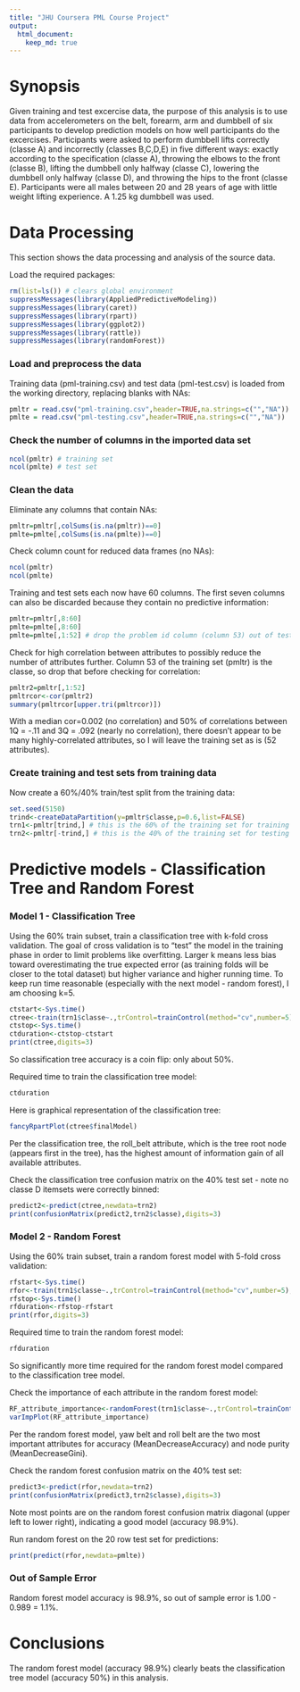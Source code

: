 ```yaml
---
title: "JHU Coursera PML Course Project"
output: 
  html_document:
    keep_md: true
---
```


# Synopsis

Given training and test excercise data, the purpose of this analysis is to 
use data from accelerometers on the belt, forearm, arm and dumbbell of six 
participants to develop prediction models on how well participants do the 
excercises.  Participants were asked to perform dumbbell lifts correctly
(classe A) and incorrectly (classes B,C,D,E) in five different ways: exactly
according to the specification (classe A), throwing the elbows to the front
(classe B), lifting the dumbbell only halfway (classe C), lowering the dumbbell
only halfway (classe D), and throwing the hips to the front (classe E). 
Participants were all males between 20 and 28 years of age with little weight
lifting experience.  A 1.25 kg dumbbell was used. 

# Data Processing

This section shows the data processing and analysis of the source data.

Load the required packages: 

```r
rm(list=ls()) # clears global environment
suppressMessages(library(AppliedPredictiveModeling))
suppressMessages(library(caret))
suppressMessages(library(rpart))
suppressMessages(library(ggplot2))
suppressMessages(library(rattle))
suppressMessages(library(randomForest))
```

### Load and preprocess the data

Training data (pml-training.csv) and test data (pml-test.csv) is loaded from
the working directory, replacing blanks with NAs:  

```r
pmltr = read.csv("pml-training.csv",header=TRUE,na.strings=c("","NA"))
pmlte = read.csv("pml-testing.csv",header=TRUE,na.strings=c("","NA"))
```

### Check the number of columns in the imported data set

```r
ncol(pmltr) # training set
ncol(pmlte) # test set
```

### Clean the data

Eliminate any columns that contain NAs:

```r
pmltr=pmltr[,colSums(is.na(pmltr))==0]
pmlte=pmlte[,colSums(is.na(pmlte))==0]
```

Check column count for reduced data frames (no NAs):

```r
ncol(pmltr)
ncol(pmlte)
````

Training and test sets each now have 60 columns.  The first seven columns can also be 
discarded because they contain no predictive information:

```r
pmltr=pmltr[,8:60]
pmlte=pmlte[,8:60]
pmlte=pmlte[,1:52] # drop the problem id column (column 53) out of test set
````

Check for high correlation between attributes to possibly reduce the number of 
attributes further.  Column 53 of the training set (pmltr) is the classe,
so drop that before checking for correlation:

```r
pmltr2=pmltr[,1:52]
pmltrcor<-cor(pmltr2)
summary(pmltrcor[upper.tri(pmltrcor)])
````

With a median cor=0.002 (no correlation) and 50% of correlations between
1Q = -.11 and 3Q = .092 (nearly no correlation), there doesn't appear to be 
many highly-correlated attributes, so I will leave the training set as is
(52 attributes).

### Create training and test sets from training data

Now create a 60%/40% train/test split from the training data:

```r
set.seed(5150)
trind<-createDataPartition(y=pmltr$classe,p=0.6,list=FALSE)
trn1<-pmltr[trind,] # this is the 60% of the training set for training
trn2<-pmltr[-trind,] # this is the 40% of the training set for testing
```

# Predictive models - Classification Tree and Random Forest

### Model 1 - Classification Tree

Using the 60% train subset, train a classification tree with k-fold cross validation.
The goal of cross validation is to "test" the model in the training phase in order to
limit problems like overfitting.  Larger k means less bias toward overestimating the true expected error (as training folds will be closer to the total dataset) but higher 
variance and higher running time.  To keep run time reasonable (especially with the next model - random forest), I am choosing k=5.     

```r
ctstart<-Sys.time()
ctree<-train(trn1$classe~.,trControl=trainControl(method="cv",number=5),data=trn1,method="rpart")
ctstop<-Sys.time()
ctduration<-ctstop-ctstart
print(ctree,digits=3)
```

So classification tree accuracy is a coin flip: only about 50%.   

Required time to train the classification tree model: 

```r
ctduration
```

Here is graphical representation of the classification tree:

```r
fancyRpartPlot(ctree$finalModel)
```

Per the classification tree, the roll_belt attribute, which is the tree root
node (appears first in the tree), has the highest amount of information gain
of all available attributes.

Check the classification tree confusion matrix on the 40% test set - note no
classe D itemsets were correctly binned: 

```r
predict2<-predict(ctree,newdata=trn2)
print(confusionMatrix(predict2,trn2$classe),digits=3)
```

### Model 2 - Random Forest

Using the 60% train subset, train a random forest model with 5-fold cross validation:

```r
rfstart<-Sys.time()
rfor<-train(trn1$classe~.,trControl=trainControl(method="cv",number=5),data=trn1,method="rf")
rfstop<-Sys.time()
rfduration<-rfstop-rfstart
print(rfor,digits=3)
```

Required time to train the random forest model: 

```r
rfduration
```

So significantly more time required for the random forest model compared to 
the classification tree model.

Check the importance of each attribute in the random forest model:

```r
RF_attribute_importance<-randomForest(trn1$classe~.,trControl=trainControl(method="cv",number=5),data=trn1,importance=TRUE)
varImpPlot(RF_attribute_importance)
```

Per the random forest model, yaw belt and roll belt are the two most important
attributes for accuracy (MeanDecreaseAccuracy) and node purity (MeanDecreaseGini).

Check the random forest confusion matrix on the 40% test set: 

```r
predict3<-predict(rfor,newdata=trn2)
print(confusionMatrix(predict3,trn2$classe),digits=3)
```
Note most points are on the random forest confusion matrix diagonal (upper left
to lower right), indicating a good model (accuracy 98.9%).   

Run random forest on the 20 row test set for predictions: 

```r
print(predict(rfor,newdata=pmlte))
```

### Out of Sample Error

Random forest model accuracy is 98.9%, so out of sample error is 1.00 - 0.989
= 1.1%.

# Conclusions

The random forest model (accuracy 98.9%) clearly beats the classification tree
model (accuracy 50%) in this analysis.

